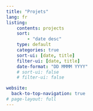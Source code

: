 ```yaml
---
title: "Projets"
lang: fr
listing:
    contents: projects
    sort: 
        - "date desc"
    type: default
    categories: true
    sort-ui: [date, title]
    filter-ui: [date, title]
    date-format: "DD MMMM YYYY"
    # sort-ui: false
    # filter-ui: false

website:
  back-to-top-navigation: true
# page-layout: full
---
```


